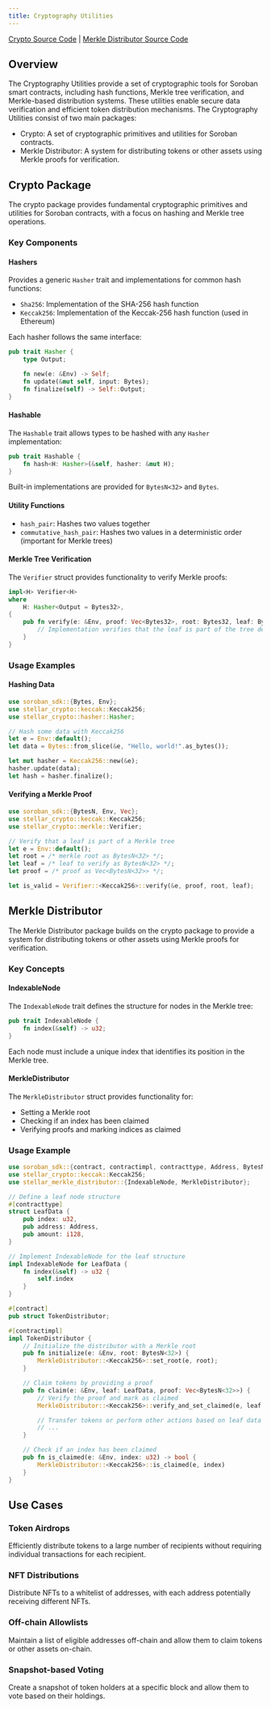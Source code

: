 ```yaml
---
title: Cryptography Utilities
---
```


[Crypto Source Code](https://github.com/OpenZeppelin/stellar-contracts/tree/main/packages/contract-utils/crypto) |
[Merkle Distributor Source Code](https://github.com/OpenZeppelin/stellar-contracts/tree/main/packages/contract-utils/merkle-distributor)

## Overview

The Cryptography Utilities provide a set of cryptographic tools for Soroban smart contracts,
including hash functions, Merkle tree verification, and Merkle-based distribution systems.
These utilities enable secure data verification and efficient token distribution mechanisms.
The Cryptography Utilities consist of two main packages:

* Crypto: A set of cryptographic primitives and utilities for Soroban contracts.
* Merkle Distributor: A system for distributing tokens or other assets using Merkle proofs for verification.

## Crypto Package

The crypto package provides fundamental cryptographic primitives and utilities for Soroban contracts,
with a focus on hashing and Merkle tree operations.

### Key Components

#### Hashers

Provides a generic `Hasher` trait and implementations for common hash functions:

* `Sha256`: Implementation of the SHA-256 hash function
* `Keccak256`: Implementation of the Keccak-256 hash function (used in Ethereum)

Each hasher follows the same interface:

```rust
pub trait Hasher {
    type Output;

    fn new(e: &Env) -> Self;
    fn update(&mut self, input: Bytes);
    fn finalize(self) -> Self::Output;
}
```

#### Hashable

The `Hashable` trait allows types to be hashed with any `Hasher` implementation:

```rust
pub trait Hashable {
    fn hash<H: Hasher>(&self, hasher: &mut H);
}
```

Built-in implementations are provided for `BytesN<32>` and `Bytes`.

#### Utility Functions

* `hash_pair`: Hashes two values together
* `commutative_hash_pair`: Hashes two values in a deterministic order (important for Merkle trees)

#### Merkle Tree Verification

The `Verifier` struct provides functionality to verify Merkle proofs:

```rust
impl<H> Verifier<H>
where
    H: Hasher<Output = Bytes32>,
{
    pub fn verify(e: &Env, proof: Vec<Bytes32>, root: Bytes32, leaf: Bytes32) -> bool {
        // Implementation verifies that the leaf is part of the tree defined by root
    }
}
```

### Usage Examples

#### Hashing Data

```rust
use soroban_sdk::{Bytes, Env};
use stellar_crypto::keccak::Keccak256;
use stellar_crypto::hasher::Hasher;

// Hash some data with Keccak256
let e = Env::default();
let data = Bytes::from_slice(&e, "Hello, world!".as_bytes());

let mut hasher = Keccak256::new(&e);
hasher.update(data);
let hash = hasher.finalize();
```

#### Verifying a Merkle Proof

```rust
use soroban_sdk::{BytesN, Env, Vec};
use stellar_crypto::keccak::Keccak256;
use stellar_crypto::merkle::Verifier;

// Verify that a leaf is part of a Merkle tree
let e = Env::default();
let root = /* merkle root as BytesN<32> */;
let leaf = /* leaf to verify as BytesN<32> */;
let proof = /* proof as Vec<BytesN<32>> */;

let is_valid = Verifier::<Keccak256>::verify(&e, proof, root, leaf);
```

## Merkle Distributor

The Merkle Distributor package builds on the crypto package to provide a system for distributing tokens or
other assets using Merkle proofs for verification.

### Key Concepts

#### IndexableNode

The `IndexableNode` trait defines the structure for nodes in the Merkle tree:

```rust
pub trait IndexableNode {
    fn index(&self) -> u32;
}
```

Each node must include a unique index that identifies its position in the Merkle tree.

#### MerkleDistributor

The `MerkleDistributor` struct provides functionality for:

* Setting a Merkle root
* Checking if an index has been claimed
* Verifying proofs and marking indices as claimed

### Usage Example

```rust
use soroban_sdk::{contract, contractimpl, contracttype, Address, BytesN, Env, Vec};
use stellar_crypto::keccak::Keccak256;
use stellar_merkle_distributor::{IndexableNode, MerkleDistributor};

// Define a leaf node structure
#[contracttype]
struct LeafData {
    pub index: u32,
    pub address: Address,
    pub amount: i128,
}

// Implement IndexableNode for the leaf structure
impl IndexableNode for LeafData {
    fn index(&self) -> u32 {
        self.index
    }
}

#[contract]
pub struct TokenDistributor;

#[contractimpl]
impl TokenDistributor {
    // Initialize the distributor with a Merkle root
    pub fn initialize(e: &Env, root: BytesN<32>) {
        MerkleDistributor::<Keccak256>::set_root(e, root);
    }

    // Claim tokens by providing a proof
    pub fn claim(e: &Env, leaf: LeafData, proof: Vec<BytesN<32>>) {
        // Verify the proof and mark as claimed
        MerkleDistributor::<Keccak256>::verify_and_set_claimed(e, leaf.clone(), proof);

        // Transfer tokens or perform other actions based on leaf data
        // ...
    }

    // Check if an index has been claimed
    pub fn is_claimed(e: &Env, index: u32) -> bool {
        MerkleDistributor::<Keccak256>::is_claimed(e, index)
    }
}
```

## Use Cases

### Token Airdrops

Efficiently distribute tokens to a large number of recipients without requiring individual transactions for each recipient.

### NFT Distributions

Distribute NFTs to a whitelist of addresses, with each address potentially receiving different NFTs.

### Off-chain Allowlists

Maintain a list of eligible addresses off-chain and allow them to claim tokens or other assets on-chain.

### Snapshot-based Voting

Create a snapshot of token holders at a specific block and allow them to vote based on their holdings.
